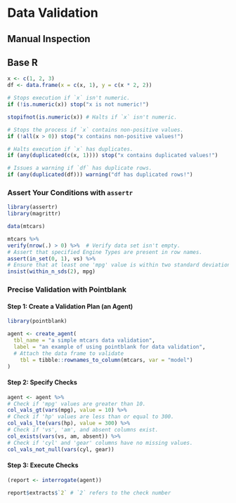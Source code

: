 # Data Validation

## Manual Inspection

## Base R

```r
x <- c(1, 2, 3)
df <- data.frame(x = c(x, 1), y = c(x * 2, 2))

# Stops execution if `x` isn't numeric.
if (!is.numeric(x)) stop("x is not numeric!")

stopifnot(is.numeric(x)) # Halts if `x` isn't numeric.

# Stops the process if `x` contains non-positive values.
if (!all(x > 0)) stop("x contains non-positive values!")

# Halts execution if `x` has duplicates.
if (any(duplicated(c(x, 1)))) stop("x contains duplicated values!")

# Issues a warning if `df` has duplicate rows.
if (any(duplicated(df))) warning("df has duplicated rows!")
```

### Assert Your Conditions with `assertr`

```r
library(assertr)
library(magrittr)

data(mtcars)

mtcars %>%
verify(nrow(.) > 0) %>%  # Verify data set isn't empty.
# Assert that specified Engine Types are present in row names.
assert(in_set(0, 1), vs) %>%
# Ensure that at least one 'mpg' value is within two standard deviations.
insist(within_n_sds(2), mpg)

```

### Precise Validation with Pointblank

#### Step 1: Create a Validation Plan (an Agent)

```r
library(pointblank)

agent <- create_agent(
  tbl_name = "a simple mtcars data validation",
  label = "an example of using pointblank for data validation",
  # Attach the data frame to validate
    tbl = tibble::rownames_to_column(mtcars, var = "model")
)
```

#### Step 2: Specify Checks

```r
agent <- agent %>%
# Check if 'mpg' values are greater than 10.
col_vals_gt(vars(mpg), value = 10) %>%
# Check if 'hp' values are less than or equal to 300.
col_vals_lte(vars(hp), value = 300) %>%
# Check if 'vs', 'am', and absent columns exist.
col_exists(vars(vs, am, absent)) %>%
# Check if 'cyl' and 'gear' columns have no missing values.
col_vals_not_null(vars(cyl, gear))
```

#### Step 3: Execute Checks

```r
(report <- interrogate(agent))
```

```r
report$extracts$`2` # `2` refers to the check number
```
